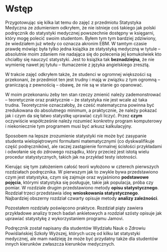 # Wstęp {-}

Przygotowując się kilka lat temu do zajęć z przedmiotu Statystyka Medyczna
ze zdumieniem odkryłem, że
nie istnieje coś takiego jak polski podręcznik do statystyki medycznej
powszechnie dostępny w księgarni, który mogę polecić
swoim studentom. Byłem tym tym bardziej zdziwiony, że wiedziałem już wtedy
co oznacza akronim EBM.
W tamtym czasie prawdę mówiąc była tylko jedna
książka ze statystyką medyczną w tytule -- absolutnie moim zdaniem
nie nadająca się do polecenia jej komukolwiek kto chciałby się
nauczyć statystyki.
Jest to książka tak **beznadziejna**, że nie wymienię nawet jej tytułu -- 
tłumaczenie
z języka angielskiego zresztą.

W trakcie zajęć odkryłem także, że studenci w ogromnej większości
są przekonani, że przedmiot ten jest trudny i mają w związku z tym
ogromną -- graniczącą z pewnością -- obawę, że nie są w stanie go opanować.

W moim przekonaniu żeby ten stan rzeczy zmienić należy zademonstrować
-- teoretycznie oraz praktycznie -- że statystyka nie jest
wcale aż taka trudna. Teoretycznie oznaczałoby,
że cześć matematyczna powinna być zredukowana do absolutnego minimum,
a praktycznie, że należy pokazać jak i czym da się łatwo statystkę uprawiać
czyli liczyć. Przez **czym** oczywiście współcześnie należy
rozumieć konkretny program komputerowy i niekoniecznie tym programem musi być
arkusz kalkulacyjny.

Sposobem na lepsze zrozumienie statystyki nie może być zasypanie
studenta wielopiętrowymi formułami matematycznymi (co dyskwalifikuje
część podręczników), ale raczej zastąpienie formalnej ścisłości
przykładami i odwołanie się do zdrowego rozsądku, który przecież
jest istotą wielu procedur statystycznych, takich jak na przykład
testy istotności.

Kierując się tym założeniem całość teorii wyłożono w czterech pierwszych
rozdziałach podręcznika.
W pierwszym jak to zwykle bywa przedstawiono czym jest statystyka,
czym się zajmuje oraz wyjaśniono **podstawowe pojęcia**, którymi
statystyka się posługuje, takie jak populacja, próba czy pomiar.
W rozdziale drugim przedstawiono metody **opisu statystycznego**.
Rozdział trzeci przedstawia ideę **wnioskowania statystycznego**.
Najbardziej
obszerny rozdział czwarty opisuje metody **analizy zależności**.

Pozostałem rozdziały poświęcono praktyce. Rozdział piąty zawiera
przykładowe analizy trzech badań ankietowych a rozdział szósty
opisuje
jak uprawiać statystykę z wykorzystaniem programu Jamovi.

Podręcznik został napisany dla studentów Wydziału Nauk o Zdrowiu
Powiślańskiej Szkoły Wyższej, których uczę od kilku lat
statystyki medycznej, ale mam nadzieję że może być przydatny
także dla studentów innych kierunków zwłaszcza kierunków medycznych.
